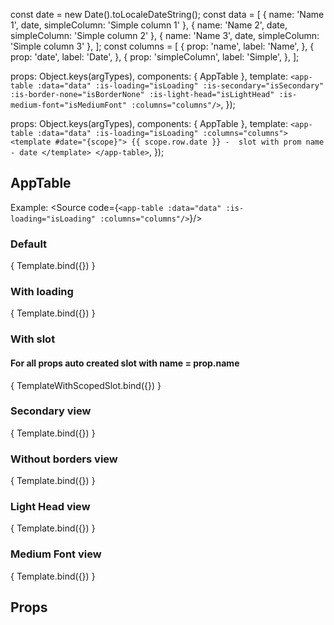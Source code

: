const date = new Date().toLocaleDateString();
const data = [
  {
    name: 'Name 1',
    date,
    simpleColumn: 'Simple column 1'
  },
  {
    name: 'Name 2',
    date,
    simpleColumn: 'Simple column 2'
  },
  {
    name: 'Name 3',
    date,
    simpleColumn: 'Simple column 3'
  },
];
const columns = [
  {
      prop: 'name',
      label: 'Name',
  },
  {
      prop: 'date',
      label: 'Date',
  },
  {
      prop: 'simpleColumn',
      label: 'Simple',
  },
];

<Meta title="ui-framework/AppTable" component={AppTable}/>

  props: Object.keys(argTypes),
  components: { AppTable },
  template: `
    <app-table
      :data="data"
      :is-loading="isLoading"
      :is-secondary="isSecondary"
      :is-border-none="isBorderNone"
      :is-light-head="isLightHead"
      :is-medium-font="isMediumFont"
      :columns="columns"/>
  `,
});

  props: Object.keys(argTypes),
  components: { AppTable },
  template: `
    <app-table
      :data="data"
      :is-loading="isLoading"
      :columns="columns">
      <template #date="{scope}">
        {{ scope.row.date }} -  slot with prom name - date
      </template>
    </app-table>
  `,
});

## AppTable

Example:
<Source code={`
  <app-table
    :data="data"
    :is-loading="isLoading"
    :columns="columns"/>
`}/>

### Default
<Canvas>
  <Story name="Default view" args={{ data, columns, isLoading: false, }}>
    { Template.bind({}) }
  </Story>
</Canvas>


### With loading
<Canvas>
  <Story name="With loading view" args={{ data, columns, isLoading: true, }}>
    { Template.bind({}) }
  </Story>
</Canvas>

### With slot
#### For all props auto created slot with name = prop.name
<Canvas>
  <Story name="With slot" args={{ data, columns, isLoading: false, }}>
    { TemplateWithScopedSlot.bind({}) }
  </Story>
</Canvas>

### Secondary view
<Canvas>
    <Story name="Secondary view" args={{ data, columns, isSecondary: true}}>
        { Template.bind({}) }
    </Story>
</Canvas>

### Without borders view
<Canvas>
    <Story name="Without borders view" args={{ data, columns, isBorderNone: true}}>
        { Template.bind({}) }
    </Story>
</Canvas>

### Light Head view
<Canvas>
    <Story name="Light Head view" args={{ data, columns, isLightHead: true}}>
        { Template.bind({}) }
    </Story>
</Canvas>

### Medium Font view
<Canvas>
    <Story name="Medium Font view" args={{ data, columns, isMediumFont: true}}>
        { Template.bind({}) }
    </Story>
</Canvas>



## Props
<ArgsTable story="Default view" />
